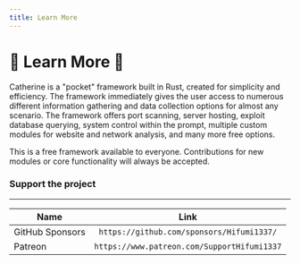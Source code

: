 ```yaml
---
title: Learn More
---
```


# 🦀 Learn More 🦀

Catherine is a "pocket" framework built in Rust, created for simplicity and efficiency. The framework immediately gives the user access to numerous different information gathering and data collection options for almost any scenario. The framework offers port scanning, server hosting, exploit database querying, system control within the prompt, multiple custom modules for website and network analysis, and many more free options.

This is a free framework available to everyone. Contributions for new modules or core functionality will always be accepted.

### Support the project

---

| Name            |                    Link                     |
| --------------- | :-----------------------------------------: |
| GitHub Sponsors |  `https://github.com/sponsors/Hifumi1337/`  |
| Patreon         | `https://www.patreon.com/SupportHifumi1337` |
